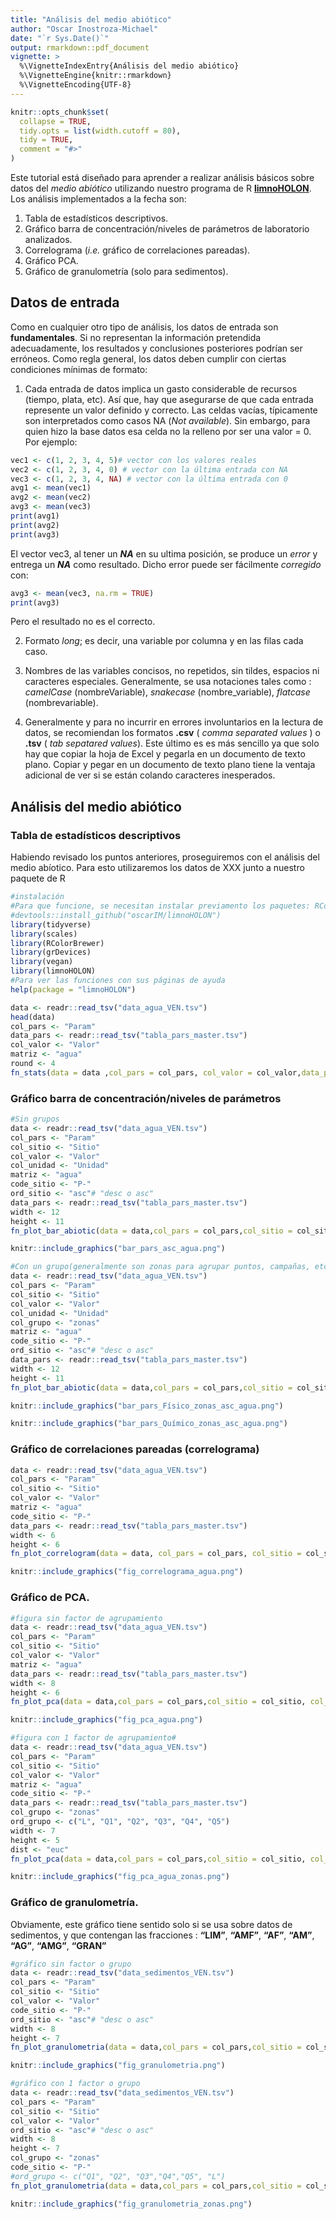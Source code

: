 ```yaml
---
title: "Análisis del medio abiótico"
author: "Oscar Inostroza-Michael"
date: "`r Sys.Date()`"
output: rmarkdown::pdf_document
vignette: >
  %\VignetteIndexEntry{Análisis del medio abiótico}
  %\VignetteEngine{knitr::rmarkdown}
  %\VignetteEncoding{UTF-8}
---
```


```r
knitr::opts_chunk$set(
  collapse = TRUE,
  tidy.opts = list(width.cutoff = 80),
  tidy = TRUE,
  comment = "#>"
)
```

Este tutorial está diseñado para aprender a realizar análisis básicos sobre datos del *medio abiótico* utilizando nuestro programa de R [**limnoHOLON**](https://github.com/oscarIM/limnoHOLON). Los análisis implementados a la fecha son:

1.  Tabla de estadísticos descriptivos.
2.  Gráfico barra de concentración/niveles de parámetros de laboratorio analizados.
3.  Correlograma (*i.e.* gráfico de correlaciones pareadas).
4.  Gráfico PCA.
5.  Gráfico de granulometría (solo para sedimentos).

## Datos de entrada

Como en cualquier otro tipo de análisis, los datos de entrada son **fundamentales**. Si no representan la información pretendida adecuadamente, los resultados y conclusiones posteriores podrían ser erróneos. Como regla general, los datos deben cumplir con ciertas condiciones mínimas de formato:

1. Cada entrada de datos implica un gasto considerable de recursos (tiempo, plata, etc). Así que, hay que asegurarse de que cada entrada represente un valor definido y correcto. Las celdas vacías, típicamente son interpretados como casos NA (*Not available*). Sin embargo, para quien hizo la base datos esa celda no la relleno por ser una valor = 0. Por ejemplo:


```r
vec1 <- c(1, 2, 3, 4, 5)# vector con los valores reales
vec2 <- c(1, 2, 3, 4, 0) # vector con la última entrada con NA
vec3 <- c(1, 2, 3, 4, NA) # vector con la última entrada con 0
avg1 <- mean(vec1)  
avg2 <- mean(vec2)
avg3 <- mean(vec3)
print(avg1)
print(avg2)
print(avg3)
```
El vector vec3, al tener un _**NA**_ en su ultima posición, se produce un *error* y entrega un _**NA**_ como resultado. Dicho error puede ser fácilmente *corregido* con:

```r
avg3 <- mean(vec3, na.rm = TRUE)
print(avg3)
```
Pero el resultado no es el correcto.

2. Formato *long*; es decir, una variable por columna y en las filas cada caso.

3. Nombres de las variables concisos, no repetidos, sin tildes, espacios ni caracteres especiales. Generalmente, se usa notaciones tales como : _camelCase_ (nombreVariable), _snakecase_ (nombre_variable), _flatcase_ (nombrevariable).

4. Generalmente y para no incurrir en errores involuntarios en la lectura de datos, se recomiendan los formatos **.csv** ( _comma separated values_ ) o **.tsv** ( _tab sepatared values_). Este último es es más sencillo ya que solo hay que copiar la hoja de Excel y pegarla en un documento de texto plano. Copiar y pegar en un documento de texto plano tiene la ventaja adicional de ver si se están colando caracteres inesperados.

## Análisis del medio abiótico
### Tabla de estadísticos descriptivos

Habiendo revisado los puntos anteriores, proseguiremos con el análisis del medio abíotico. Para esto utilizaremos los datos de XXX junto a nuestro paquete de R

```r
#instalación
#Para que funcione, se necesitan instalar previamento los paquetes: RColorBrewer, corrplot, ggpubr, grDevices, Knitr, patchwork, rlang, rstatix, scales, tidyverse, vegan (ejemplo : install.packages("RColorBrewer")) Una vez listo, instalamos y cargamos limnoHOLON
#devtools::install_github("oscarIM/limnoHOLON")
library(tidyverse)
library(scales)
library(RColorBrewer)
library(grDevices)
library(vegan)
library(limnoHOLON)
#Para ver las funciones con sus páginas de ayuda
help(package = "limnoHOLON")
```

```r
data <- readr::read_tsv("data_agua_VEN.tsv")
head(data)
col_pars <- "Param"
data_pars <- readr::read_tsv("tabla_pars_master.tsv")
col_valor <- "Valor"
matriz <- "agua"
round <- 4
fn_stats(data = data ,col_pars = col_pars, col_valor = col_valor,data_pars = data_pars,matriz = matriz, round = round)

```
### Gráfico barra de concentración/niveles de parámetros
```r
#Sin grupos
data <- readr::read_tsv("data_agua_VEN.tsv")
col_pars <- "Param"
col_sitio <- "Sitio"
col_valor <- "Valor"
col_unidad <- "Unidad"
matriz <- "agua"
code_sitio <- "P-"
ord_sitio <- "asc"# "desc o asc"
data_pars <- readr::read_tsv("tabla_pars_master.tsv")
width <- 12
height <- 11
fn_plot_bar_abiotic(data = data,col_pars = col_pars,col_sitio = col_sitio,col_valor = col_valor,aspect_ratio = 1, col_unidad = col_unidad,code_sitio = code_sitio,matriz = matriz,data_pars = data_pars,ord_sitio = ord_sitio,width = width,height = height)

```        

```r
knitr::include_graphics("bar_pars_asc_agua.png")
```


```r
#Con un grupo(generalmente son zonas para agrupar puntos, campañas, etc.) en donde los niveles de este se ordenen de forma alfanumérica.
data <- readr::read_tsv("data_agua_VEN.tsv")
col_pars <- "Param"
col_sitio <- "Sitio"
col_valor <- "Valor"
col_unidad <- "Unidad"
col_grupo <- "zonas"
matriz <- "agua"
code_sitio <- "P-"
ord_sitio <- "asc"# "desc o asc"
data_pars <- readr::read_tsv("tabla_pars_master.tsv")
width <- 12
height <- 11
fn_plot_bar_abiotic(data = data,col_pars = col_pars,col_sitio = col_sitio,col_valor = col_valor,col_grupo = col_grupo,aspect_ratio = 2, col_unidad = col_unidad,code_sitio = code_sitio,matriz = matriz,data_pars = data_pars,ord_sitio = ord_sitio,width = width,height = height)
```

```r
knitr::include_graphics("bar_pars_Físico_zonas_asc_agua.png")
```

```r
knitr::include_graphics("bar_pars_Químico_zonas_asc_agua.png")
```
### Gráfico de correlaciones pareadas (correlograma)
```r
data <- readr::read_tsv("data_agua_VEN.tsv")
col_pars <- "Param"
col_sitio <- "Sitio"
col_valor <- "Valor"
matriz <- "agua"
code_sitio <- "P-"
data_pars <- readr::read_tsv("tabla_pars_master.tsv")
width <- 6
height <- 6
fn_plot_correlogram(data = data, col_pars = col_pars, col_sitio = col_sitio, matriz = matriz, code_sitio = code_sitio, data_pars = data_pars, width = width,height = width)
```

```r
knitr::include_graphics("fig_correlograma_agua.png")
```
### Gráfico de PCA.

```r
#figura sin factor de agrupamiento
data <- readr::read_tsv("data_agua_VEN.tsv")
col_pars <- "Param"
col_sitio <- "Sitio"
col_valor <- "Valor"
matriz <- "agua"
data_pars <- readr::read_tsv("tabla_pars_master.tsv")
width <- 8
height <- 6
fn_plot_pca(data = data,col_pars = col_pars,col_sitio = col_sitio, col_valor = col_valor, data_pars = data_pars,width = width, height = height, matriz = matriz)

```

```r
knitr::include_graphics("fig_pca_agua.png")
```

```r
#figura con 1 factor de agrupamiento#
data <- readr::read_tsv("data_agua_VEN.tsv")
col_pars <- "Param"
col_sitio <- "Sitio"
col_valor <- "Valor"
matriz <- "agua"
code_sitio <- "P-"
data_pars <- readr::read_tsv("tabla_pars_master.tsv")
col_grupo <- "zonas"
ord_grupo <- c("L", "Q1", "Q2", "Q3", "Q4", "Q5")
width <- 7
height <- 5
dist <- "euc"
fn_plot_pca(data = data,col_pars = col_pars,col_sitio = col_sitio, col_valor = col_valor, data_pars = data_pars,width = width, height = height,matriz = matriz,col_grupo = col_grupo,ord_grupo = ord_grupo,dist = dist)
```

```r
knitr::include_graphics("fig_pca_agua_zonas.png")
```

### Gráfico de granulometría.
Obviamente, este gráfico tiene sentido solo si se usa sobre datos de sedimentos, y que contengan las fracciones : **"LIM"**, **"AMF"**, **"AF"**, **"AM"**, **"AG"**, **"AMG"**, **"GRAN"**

```r
#gráfico sin factor o grupo
data <- readr::read_tsv("data_sedimentos_VEN.tsv")
col_pars <- "Param"
col_sitio <- "Sitio"
col_valor <- "Valor"
code_sitio <- "P-"
ord_sitio <- "asc"# "desc o asc"
width <- 8
height <- 7
fn_plot_granulometria(data = data,col_pars = col_pars,col_sitio = col_sitio, col_valor = col_valor,ord_sitio = ord_sitio, width = width,height = height, aspect_ratio = 2, code_sitio = code_sitio)
```

```r
knitr::include_graphics("fig_granulometria.png")
```

```r
#gráfico con 1 factor o grupo
data <- readr::read_tsv("data_sedimentos_VEN.tsv")
col_pars <- "Param"
col_sitio <- "Sitio"
col_valor <- "Valor"
ord_sitio <- "asc"# "desc o asc"
width <- 8
height <- 7
col_grupo <- "zonas"
code_sitio <- "P-"
#ord_grupo <- c("Q1", "Q2", "Q3","Q4","Q5", "L")
fn_plot_granulometria(data = data,col_pars = col_pars,col_sitio = col_sitio, col_valor = col_valor,ord_sitio = ord_sitio, width = width, height = height, col_grupo = col_grupo,ord_grupo = NULL, code_sitio = code_sitio, aspect_ratio = 2)
```

```r
knitr::include_graphics("fig_granulometria_zonas.png")
```
